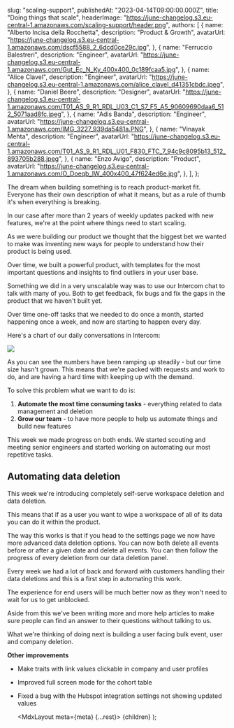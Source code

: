 
  slug: "scaling-support",
  publishedAt: "2023-04-14T09:00:00.000Z",
  title: "Doing things that scale",
  headerImage: "https://june-changelog.s3.eu-central-1.amazonaws.com/scaling-support/header.png",
  authors: [
    {
      name: "Alberto Incisa della Rocchetta",
      description: "Product & Growth",
      avatarUrl: "https://june-changelog.s3.eu-central-1.amazonaws.com/dscf5588_2_6dcd0ce29c.jpg",
    },
    {
      name: "Ferruccio Balestreri",
      description: "Engineer",
      avatarUrl:
        "https://june-changelog.s3.eu-central-1.amazonaws.com/Gut_Ec_N_Ky_400x400_0c189fcaa5.jpg",
    },
    {
      name: "Alice Clavel",
      description: "Engineer",
      avatarUrl:
        "https://june-changelog.s3.eu-central-1.amazonaws.com/alice_clavel_d41351cbdc.jpeg",
    },
    {
      name: "Daniel Beere",
      description: "Designer",
      avatarUrl:
        "https://june-changelog.s3.eu-central-1.amazonaws.com/T01_AS_9_R1_RDL_U03_C1_S7_F5_A5_90609690daa6_512_5071aad8fc.jpeg",
    },
    {
      name: "Adis Banda",
      description: "Engineer",
      avatarUrl: "https://june-changelog.s3.eu-central-1.amazonaws.com/IMG_3227_939da5481a.PNG",
    },
    {
      name: "Vinayak Mehta",
      description: "Engineer",
      avatarUrl:
        "https://june-changelog.s3.eu-central-1.amazonaws.com/T01_AS_9_R1_RDL_U01_F830_FTC_7_94c9c8095b13_512_893705b288.jpeg",
    },
    {
      name: "Enzo Avigo",
      description: "Product",
      avatarUrl:
        "https://june-changelog.s3.eu-central-1.amazonaws.com/O_Doeqb_IW_400x400_47f624ed6e.jpg",
    },
  ],
};

The dream when building something is to reach product-market fit. Everyone has their own description of what it means, but as a rule of thumb it's when everything is breaking.

In our case after more than 2 years of weekly updates packed with new features, we're at the point where things need to start scaling.

As we were building our product we thought that the biggest bet we wanted to make was inventing new ways for people to understand how their product is being used.

Over time, we built a powerful product, with templates for the most important questions and insights to find outliers in your user base.

Something we did in a very unscalable way was to use our Intercom chat to talk with many of you. Both to get feedback, fix bugs and fix the gaps in the product that we haven't built yet.

Over time one-off tasks that we needed to do once a month, started happening once a week, and now are starting to happen every day.

Here's a chart of our daily conversations in Intercom:

![](https://june-changelog.s3.eu-central-1.amazonaws.com/scaling-support/conversations.png)

As you can see the numbers have been ramping up steadily - but our time size hasn't grown. This means that we're packed with requests and work to do, and are having a hard time with keeping up with the demand.

To solve this problem what we want to do is:

1. **Automate the most time consuming tasks** - everything related to data management and deletion
2. **Grow our team** - to have more people to help us automate things and build new features

This week we made progress on both ends. We started scouting and meeting senior engineers and started working on automating our most repetitive tasks.

## Automating data deletion

This week we're introducing completely self-serve workspace deletion and data deletion.

This means that if as a user you want to wipe a workspace of all of its data you can do it within the product.

The way this works is that if you head to the settings page we now have more advanced data deletion options. You can now both delete all events before or after a given date and delete all events. You can then follow the progress of every deletion from our data deletion panel.

Every week we had a lot of back and forward with customers handling their data deletions and this is a first step in automating this work.

The experience for end users will be much better now as they won't need to wait for us to get unblocked.

Aside from this we've been writing more and more help articles to make sure people can find an answer to their questions without talking to us.

What we're thinking of doing next is building a user facing bulk event, user and company deletion.

**Other improvements**

- Make traits with link values clickable in company and user profiles
- Improved full screen mode for the cohort table
- Fixed a bug with the Hubspot integration settings not showing updated values

  <MdxLayout meta={meta} {...rest}>
    {children}
  </MdxLayout>
);

